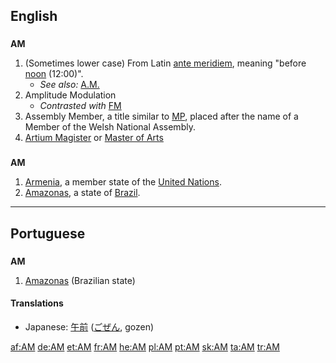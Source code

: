 {{wikipedia|AM}}
{{also|Appendix:Variations of "am"}}
==English==

==={{initialism}}===
'''AM'''

# (Sometimes lower case) From Latin [[ante meridiem]], meaning "before [[noon]] (12:00)".
#* ''See also:'' [[A.M.]]
# Amplitude Modulation
#* ''Contrasted with'' [[FM]]
# Assembly Member, a title similar to [[MP]], placed after the name of a Member of the Welsh National Assembly.
# [[Artium Magister]] or [[Master of Arts]]

==={{abbreviation}}===
'''AM'''

# [[Armenia]], a member state of the [[United Nations]].
# [[Amazonas]], a state of [[Brazil]].

----

==Portuguese==

==={{abbreviation|pt}}===
'''AM'''

# [[Amazonas]] (Brazilian state)

====Translations====
{{trans-top|before noon}}
* Japanese: [[午前]] ([[ごぜん]], gozen)
{{trans-mid}}
{{trans-bottom}}

[[af:AM]]
[[de:AM]]
[[et:AM]]
[[fr:AM]]
[[he:AM]]
[[pl:AM]]
[[pt:AM]]
[[sk:AM]]
[[ta:AM]]
[[tr:AM]]